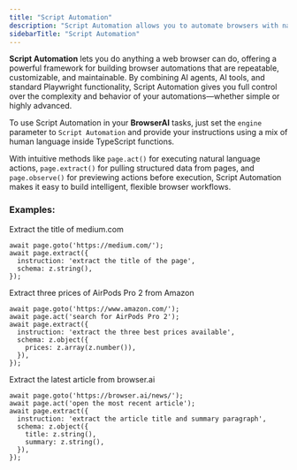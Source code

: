 ```yaml
---
title: "Script Automation"
description: "Script Automation allows you to automate browsers with natural language and code!"
sidebarTitle: "Script Automation"
---
```


**Script Automation** lets you do anything a web browser can do, offering a powerful framework for building browser automations that are repeatable, customizable, and maintainable. By combining AI agents, AI tools, and standard Playwright functionality, Script Automation gives you full control over the complexity and behavior of your automations—whether simple or highly advanced.

To use Script Automation in your **BrowserAI** tasks, just set the `engine` parameter to `Script Automation` and provide your instructions using a mix of human language inside TypeScript functions.

With intuitive methods like `page.act()` for executing natural language actions, `page.extract()` for pulling structured data from pages, and `page.observe()` for previewing actions before execution, Script Automation makes it easy to build intelligent, flexible browser workflows.

### Examples:
Extract the title of medium.com
```
await page.goto('https://medium.com/');
await page.extract({
  instruction: 'extract the title of the page',
  schema: z.string(),
});
```
Extract three prices of AirPods Pro 2 from Amazon
```
await page.goto('https://www.amazon.com/');
await page.act('search for AirPods Pro 2');
await page.extract({
  instruction: 'extract the three best prices available',
  schema: z.object({
    prices: z.array(z.number()),
  }),
});
```

Extract the latest article from browser.ai
```
await page.goto('https://browser.ai/news/');
await page.act('open the most recent article');
await page.extract({
  instruction: 'extract the article title and summary paragraph',
  schema: z.object({
    title: z.string(),
    summary: z.string(),
  }),
});
```